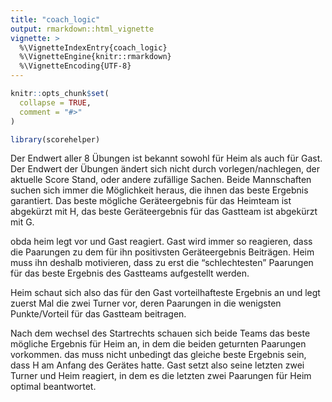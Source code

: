 ```yaml
---
title: "coach_logic"
output: rmarkdown::html_vignette
vignette: >
  %\VignetteIndexEntry{coach_logic}
  %\VignetteEngine{knitr::rmarkdown}
  %\VignetteEncoding{UTF-8}
---
```


```r
knitr::opts_chunk$set(
  collapse = TRUE,
  comment = "#>"
)
```

```r
library(scorehelper)
```

Der Endwert aller 8 Übungen ist bekannt sowohl für Heim als auch für Gast.
Der Endwert der Übungen ändert sich nicht durch vorlegen/nachlegen, der aktuelle Score Stand, oder andere zufällige Sachen.
Beide Mannschaften suchen sich immer die Möglichkeit heraus, die ihnen das beste Ergebnis garantiert. Das beste mögliche Geräteergebnis für das Heimteam ist abgekürzt mit H, das beste Geräteergebnis für das Gastteam ist abgekürzt mit G.

obda heim legt vor und Gast reagiert. Gast wird immer so reagieren, dass die Paarungen zu dem für ihn positivsten Geräteergebnis Beiträgen. Heim muss ihn deshalb motivieren, dass zu erst die "schlechtesten" Paarungen für das beste Ergebnis des Gastteams aufgestellt werden.

Heim schaut sich also das für den Gast vorteilhafteste Ergebnis an und legt zuerst Mal die zwei Turner vor, deren Paarungen in die wenigsten Punkte/Vorteil für das Gastteam beitragen.

Nach dem wechsel des Startrechts schauen sich beide Teams das beste mögliche Ergebnis für Heim an, in dem die beiden geturnten Paarungen vorkommen. das muss nicht unbedingt das gleiche beste Ergebnis sein, dass H am Anfang des Gerätes hatte. Gast setzt also seine letzten zwei Turner und Heim reagiert, in dem es die letzten zwei Paarungen für Heim optimal beantwortet.